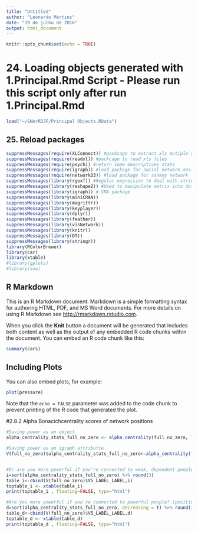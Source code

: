 ```yaml
---
title: "Untitled"
author: "Leonardo Martins"
date: "19 de julho de 2016"
output: html_document
---
```


```r
knitr::opts_chunk$set(echo = TRUE)
```

# 24. Loading objects generated with 1.Principal.Rmd Script - Please run this script only after run 1.Principal.Rmd
```r
load("~/SNArRDJF/Principal Objects.RData")
```

## 25. Reload packages
```r
suppressMessages(require(XLConnect)) #packcage to extract xls mutiple sheets
suppressMessages(require(readxl)) #packcage to read xls files
suppressMessages(require(psych)) #return some descriptives stats
suppressMessages(require(igraph)) #load package for social network analysis
suppressMessages(require(networkD3)) #load package for sankey network
suppressMessages(library(rgexf)) #Regular expression to deal with strings
suppressMessages(library(reshape2)) #Used to manipulate matrix into dataframe with diferent shapes
suppressMessages(library(igraph)) # SNA package 
suppressMessages(library(miniCRAN))
suppressMessages(library(magrittr))
suppressMessages(library(keyplayer))
suppressMessages(library(dplyr))
suppressMessages(library(feather))
suppressMessages(library(visNetwork))
suppressMessages(library(knitr))
suppressMessages(library(DT))
suppressMessages(library(stringr))
library(RColorBrewer)
library(car)
library(xtable)
#library(gplots)
#library(sna)
```



## R Markdown

This is an R Markdown document. Markdown is a simple formatting syntax for authoring HTML, PDF, and MS Word documents. For more details on using R Markdown see <http://rmarkdown.rstudio.com>.

When you click the **Knit** button a document will be generated that includes both content as well as the output of any embedded R code chunks within the document. You can embed an R code chunk like this:

```r
summary(cars)
```

## Including Plots

You can also embed plots, for example:

```r
plot(pressure)
```

Note that the `echo = FALSE` parameter was added to the code chunk to prevent printing of the R code that generated the plot.



#2.8.2 Alpha Bonacichcentrality scores of network positions
```r
#Saving power as an object
alpha_centrality_stats_full_no_zero <- alpha_centrality(full_no_zero, loops = FALSE, alpha = 1, exo = 1, weights = V(full_no_zero)$full_no_zero, tol = 1e-07, sparse = TRUE)

#Saving power as an igraph attributte
V(full_no_zero)$alpha_centrality_stats_full_no_zero<-alpha_centrality(full_no_zero, loops = FALSE, alpha = 1, exo = 1, weights = V(full_no_zero)$full_no_zero, tol = 1e-07, sparse = TRUE)


#Or are you more powerful if you're connected to weak, dependent people? (negative attenuation factor)
i=sort(alpha_centrality_stats_full_no_zero) %>% round(3)
table_i<-cbind(V(full_no_zero)$V5_LABEL_LABEL,i)
toptable_i <- xtable(table_i)
print(toptable_i , floating=FALSE, type="html")

#Are you more powerful if you're connected to powerful people? (positive attenuation factor)
d=sort(alpha_centrality_stats_full_no_zero, decreasing = T) %>% round(3)
table_d<-cbind(V(full_no_zero)$V5_LABEL_LABEL,d)
toptable_d <- xtable(table_d)
print(toptable_d , floating=FALSE, type="html")
```

